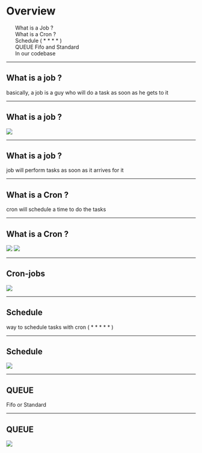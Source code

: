 

# Overview

<ul>
    <div>What is a Job ?</div>
    <div>What is a Cron ?</div>
    <div>Schedule ( * * * * )</div>
    <div>QUEUE Fifo and Standard</div>
    <div>In our codebase</div>
</ul>

---

## What is a job ?

basically, a job is a guy who will do a task as soon as he gets to it

---

## What is a job ?

<Img src="./img/job.png" width={300} />

---

## What is a job ?

job will perform tasks as soon as it arrives for it

---

## What is a Cron ?

cron will schedule a time to do the tasks

---

## What is a Cron ?

<Img src="./img/cron.png" width={300} />
<Img src="./img/job.png" width={300} />

---

## Cron-jobs


<Img src="./img/cron-jobs.png" width={500} />

---


## Schedule

way to schedule tasks with cron ( * * * * * )

---

## Schedule

<Img src="./img/scheduler.png" width={400} />

---

## QUEUE

Fifo or Standard

---

## QUEUE

<Img src="./img/queue.png" width={500} />
